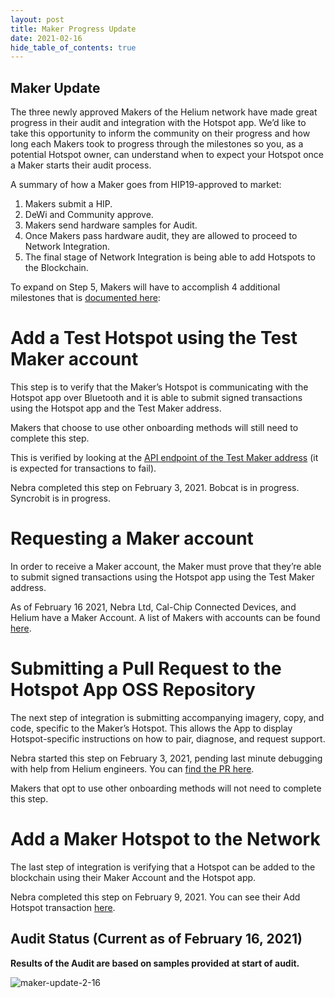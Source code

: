 ```yaml
---
layout: post
title: Maker Progress Update
date: 2021-02-16
hide_table_of_contents: true
---
```


## Maker Update

The three newly approved Makers of the Helium network have made great progress in their audit and
integration with the Hotspot app. We’d like to take this opportunity to inform the community on
their progress and how long each Makers took to progress through the milestones so you, as a
potential Hotspot owner, can understand when to expect your Hotspot once a Maker starts their audit
process.

<!--truncate-->

A summary of how a Maker goes from HIP19-approved to market:

1. Makers submit a HIP.
2. DeWi and Community approve.
3. Makers send hardware samples for Audit.
4. Once Makers pass hardware audit, they are allowed to proceed to Network Integration.
5. The final stage of Network Integration is being able to add Hotspots to the Blockchain.

To expand on Step 5, Makers will have to accomplish 4 additional milestones that is
[documented here](https://docs.helium.com/mine-hnt/hotspot-makers):

# Add a Test Hotspot using the Test Maker account

This step is to verify that the Maker’s Hotspot is communicating with the Hotspot app over Bluetooth
and it is able to submit signed transactions using the Hotspot app and the Test Maker address.

Makers that choose to use other onboarding methods will still need to complete this step.

This is verified by looking at the
[API endpoint of the Test Maker address](https://api.helium.io/v1/accounts/138LbePH4r7hWPuTnK6HXVJ8ATM2QU71iVHzLTup1UbnPDvbxmr/pending_transactions)
(it is expected for transactions to fail).

Nebra completed this step on February 3, 2021. Bobcat is in progress. Syncrobit is in progress.

# Requesting a Maker account

In order to receive a Maker account, the Maker must prove that they’re able to submit signed
transactions using the Hotspot app using the Test Maker address.

As of February 16 2021, Nebra Ltd, Cal-Chip Connected Devices, and Helium have a Maker Account. A
list of Makers with accounts can be found [here](https://onboarding.dewi.org/api/v2/makers).

# Submitting a Pull Request to the Hotspot App OSS Repository

The next step of integration is submitting accompanying imagery, copy, and code, specific to the
Maker’s Hotspot. This allows the App to display Hotspot-specific instructions on how to pair,
diagnose, and request support.

Nebra started this step on February 3, 2021, pending last minute debugging with help from Helium
engineers. You can [find the PR here](https://github.com/helium/hotspot-app/pull/175).

Makers that opt to use other onboarding methods will not need to complete this step.

# Add a Maker Hotspot to the Network

The last step of integration is verifying that a Hotspot can be added to the blockchain using their
Maker Account and the Hotspot app.

Nebra completed this step on February 9, 2021. You can see their Add Hotspot transaction
[here](https://explorer.helium.com/txns/b66b9xz7YZoOtJM59L_xiftfbukDshU484uAp0OmLiI).

## Audit Status (Current as of February 16, 2021)

**Results of the Audit are based on samples provided at start of audit.**

![maker-update-2-16](./maker-update-2-16.png)
